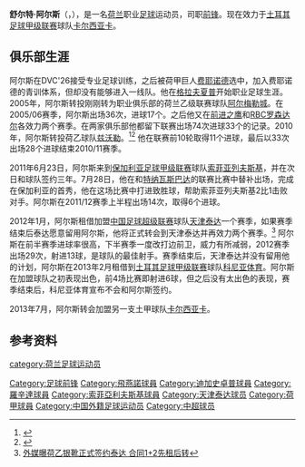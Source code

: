 {{Infobox football biography
| playername          = 舒尔特·阿尔斯<br>Sjoerd Ars
| image               = 
| caption             = 
| fullname            = Sjoerd Ars
| dateofbirth         = {{birth date and age|1984|4|15|df=yes}}
| cityofbirth         = [[泰尔博格|泰尔博格]]
| countryofbirth      = [[荷兰|荷兰]]
| height              = {{height|m=1.83}}
| position            = [[前锋_(足球)|前锋]]
| currentclub         = [[Karşıyaka_S.K.|卡尔西亚卡]]
| clubnumber          = 18
| youthyears1         = 
| youthclubs1         = DVC'26
| youthyears2         = 
| youthclubs2         = [[飛燕諾|费耶诺德]]
| years1              = 2002–2005 |clubs1 = [[迪加史卓普|格拉夫夏普]]            |caps1 = 13  |goals1 = 2
| years2              = 2005–2006 |clubs2 = [[阿尔梅勒城足球俱乐部|阿尔梅勒城]] |caps2 = 36  |goals2 = 17
| years3              = 2006–2008 |clubs3 = [[前进之鹰|前进之鹰]]                         |caps3 = 74  |goals3 = 33
| years4              = 2008–2010 |clubs4 = [[RBC羅辛達|RBC罗森达尔]]               |caps4 = 74  |goals4 = 33
| years5              = 2010–2011 |clubs5 = [[兹沃勒足球俱乐部|兹沃勒]]             |caps5 = 33  |goals5 = 28
| years6              = 2011–2013 |clubs6 = [[索菲亚列夫斯基足球俱乐部|索菲亚列夫斯基]] |caps6 = 14  |goals6 = 6
| years7              = 2012  |clubs7 = → [[天津泰达足球俱乐部|天津泰达]] (租借)   |caps7 = 29  |goals7 = 13
| years8              = 2013  |clubs8 = → [[Konyaspor|科尼亚体育]] (租借)   |caps8 = 17  |goals8 = 8
| years9              = 2013–  |clubs9 = [[Karşıyaka_S.K.|卡尔西亚卡]]    |caps9 = 0  |goals9 = 0
| pcupdate            = 2013年3月5日
}}
'''舒尔特·阿尔斯'''（{{lang-nl|'''Sjoerd Ars'''}}，{{bd|1984年|4月15日|||Ars, Sjoerd}}），是一名[[荷兰|荷兰]]职业[[足球|足球]]运动员，司职[[前锋_(足球)|前锋]]。现在效力于[[土耳其足球甲级联赛|土耳其足球甲级联赛]]球队[[Karşıyaka_S.K.|卡尔西亚卡]]。

==俱乐部生涯==
阿尔斯在DVC'26接受专业足球训练，之后被荷甲巨人[[飛燕諾|费耶诺德]]选中，加入费耶诺德的青训体系，但却没有能够进入一线队。他在[[迪加史卓普|格拉夫夏普]]开始职业足球生涯。2005年，阿尔斯转投刚刚转为职业俱乐部的荷兰乙级联赛球队[[阿尔梅勒城足球俱乐部|阿尔梅勒城]]。在2005/06赛季，阿尔斯出场36次，进球17个。之后他又在[[前进之鹰|前进之鹰]]和[[RBC羅辛達|RBC罗森达尔]]各效力两个赛季。在两家俱乐部他都留下联赛出场74次进球33个的记录。2010年，阿尔斯转投荷乙球队[[兹沃勒足球俱乐部|兹沃勒]]。<ref>{{cite news |title=Sjoerd Ars verlaat RBC voor Zwolle |url=http://www.omroepbrabant.nl/?news/1399851403/Sjoerd+Ars+verlaat+RBC+voor+Zwolle.aspx |newspaper=Omroep Brabant |language=nl |trans_title=Sjoerd Ars leaves RBC for Zwolle |date=23 July 2010 |accessdate=23 October 2010 |archive-date=2015-09-24 |archive-url=https://web.archive.org/web/20150924060526/http://www.omroepbrabant.nl/?news%2F1399851403%2FSjoerd+Ars+verlaat+RBC+voor+Zwolle.aspx |dead-url=no }}</ref><ref>{{cite news |title=Sjoerd Ars nieuwe spits FC Zwolle |url=http://www.rtvoost.nl/nieuws/?nid=113572 |newspaper=RTV Oost |language=nl |trans_title=Sjoerd Ars is FC Zwolle's new striker |date=23 July 2010 |accessdate=23 October 2010 |archive-date=2016-03-03 |archive-url=https://web.archive.org/web/20160303180517/http://www.rtvoost.nl/nieuws/?nid=113572 |dead-url=no }}</ref> 他在联赛前10轮取得11个进球，最后以33次出场28个进球结束2010/11赛季。

2011年6月23日，阿尔斯来到[[保加利亚足球甲级联赛|保加利亚足球甲级联赛]]球队[[索菲亚列夫斯基足球俱乐部|索菲亚列夫斯基]]，并在次日和球队签约三年。7月28日，他在和[[特纳瓦斯巴达足球俱乐部|特纳瓦斯巴达]]的联赛比赛中替补出场，完成在保加利亚的首秀，他在这场比赛中打进致胜球，帮助索菲亚列夫斯基2比1击败对手。阿尔斯在2011/12赛季上半程出场14次，取得6个进球。

2012年1月，阿尔斯租借加盟[[中国足球超级联赛|中国足球超级联赛]]球队[[天津泰达足球俱乐部|天津泰达]]一个赛季，如果赛季结束后泰达愿意留用阿尔斯，他将正式转会到天津泰达并再效力两个赛季。<ref>[http://sports.163.com/12/0130/13/7P16S1PB00051C89.html 外媒曝荷乙银靴正式签约泰达 合同1+2先租后转]</ref> 阿尔斯在前半赛季进球率很高，下半赛季一度改打边前卫，威力有所减弱，2012赛季出场29次，射进13球，是球队的最佳射手。赛季结束后，天津泰达并没有留用他的计划，阿尔斯在2013年2月租借到[[土耳其足球甲级联赛|土耳其足球甲级联赛]]球队[[Konyaspor|科尼亚体育]]。阿尔斯在加盟球队之初表现出色，前4场比赛即射进6球，但之后没有太出色的表现，赛季结束后，科尼亚体育宣布不会和阿尔斯签约。

2013年7月，阿尔斯转会加盟另一支土甲球队[[Karşıyaka_S.K.|卡尔西亚卡]]。

==参考资料==
{{reflist}}

{{2012年中超分类名单天津}}

{{DEFAULTSORT:Ars, Sjoerd}}
[[category:荷兰足球运动员|category:荷兰足球运动员]]
[[Category:足球前锋|Category:足球前锋]]
[[Category:飛燕諾球員|Category:飛燕諾球員]]
[[Category:迪加史卓普球員|Category:迪加史卓普球員]]
[[Category:羅辛達球員|Category:羅辛達球員]]
[[Category:索菲亞利夫斯基球員|Category:索菲亞利夫斯基球員]]
[[Category:天津泰达球员|Category:天津泰达球员]]
[[Category:荷甲球員|Category:荷甲球員]]
[[Category:中国外籍足球运动员|Category:中国外籍足球运动员]] 
[[Category:中超球员|Category:中超球员]]